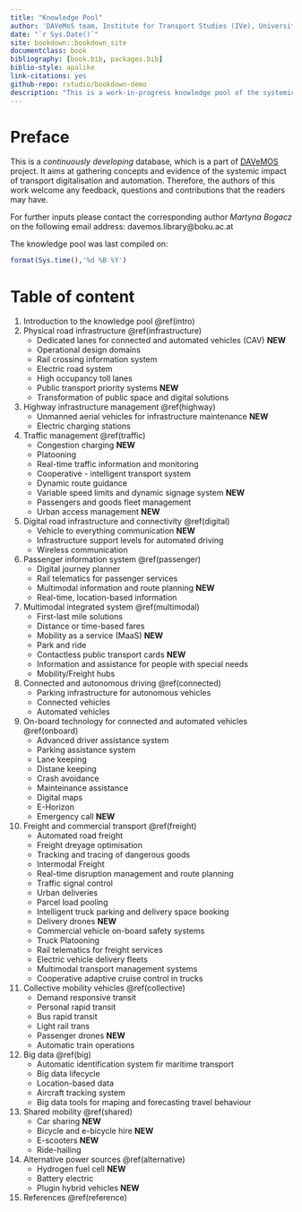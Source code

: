 ```yaml
---
title: "Knowledge Pool"
author: 'DAVeMoS team, Institute for Transport Studies (IVe), University of Natural Resources and Life Sciences in Vienna'
date: "`r Sys.Date()`"
site: bookdown::bookdown_site
documentclass: book
bibliography: [book.bib, packages.bib]
biblio-style: apalike
link-citations: yes
github-repo: rstudio/bookdown-demo
description: "This is a work-in-progress knowledge pool of the systemic impact of transport digitalisation and automation."
---
```


# Preface {-}

This is a *continuously developing* database, which is a part of [DAVeMOS](https://www.davemos.online/){target="_blank"} project. It aims at gathering concepts and evidence of the systemic impact of transport digitalisation and automation. Therefore, the authors of this work welcome any feedback, questions and contributions that the readers may have. <br/>

For further inputs please contact the corresponding author *Martyna Bogacz* on the following email address: davemos.library@boku.ac.at <br/>

The knowledge pool was last compiled on:

```r
format(Sys.time(),'%d %B %Y')
```

# Table of content {-}

1. Introduction to the knowledge pool \@ref(intro)
2. Physical road infrastructure \@ref(infrastructure)  
    - Dedicated lanes for connected and automated vehicles (CAV) **NEW**
    - Operational design domains
    - Rail crossing information system
    - Electric road system
    - High occupancy toll lanes
    - Public transport priority systems **NEW**
    - Transformation of public space and digital solutions
3. Highway infrastructure management \@ref(highway)
    - Unmanned aerial vehicles for infrastructure maintenance **NEW**
    - Electric charging stations
4. Traffic management \@ref(traffic)
    - Congestion charging **NEW**
    - Platooning
    - Real-time traffic information and monitoring
    - Cooperative - intelligent transport system
    - Dynamic route guidance
    - Variable speed limits and dynamic signage system **NEW**
    - Passengers and goods fleet management
    - Urban access management **NEW**
5. Digital road infrastructure and connectivity \@ref(digital)
    - Vehicle to everything communication **NEW**
    - Infrastructure support levels for automated driving
    - Wireless communication
6. Passenger information system \@ref(passenger)
    - Digital journey planner
    - Rail telematics for passenger services
    - Multimodal information and route planning **NEW**
    - Real-time, location-based information
7. Multimodal integrated system \@ref(multimodal)
    - First-last mile solutions
    - Distance or time-based fares
    - Mobility as a service (MaaS) **NEW**
    - Park and ride
    - Contactless public transport cards **NEW**
    - Information and assistance for people with special needs
    - Mobility/Freight hubs
8. Connected and autonomous driving \@ref(connected)
    - Parking infrastructure for autonomous vehicles
    - Connected vehicles
    - Automated vehicles
9. On-board technology for connected and automated vehicles \@ref(onboard)
    - Advanced driver assistance system
    - Parking assistance system
    - Lane keeping
    - Distane keeping
    - Crash avoidance
    - Mainteinance assistance
    - Digital maps
    - E-Horizon
    - Emergency call **NEW**
10. Freight and commercial transport \@ref(freight)
    - Automated road freight
    - Freight dreyage optimisation
    - Tracking and tracing of dangerous goods
    - Intermodal Freight
    - Real-time disruption management and route planning
    - Traffic signal control
    - Urban deliveries
    - Parcel load pooling
    - Intelligent truck parking and delivery space booking
    - Delivery drones **NEW**
    - Commercial vehicle on-board safety systems
    - Truck Platooning
    - Rail telematics for freight services
    - Electric vehicle delivery fleets
    - Multimodal transport management systems
    - Cooperative adaptive cruise control in trucks
11. Collective mobility vehicles \@ref(collective)
    - Demand responsive transit
    - Personal rapid transit
    - Bus rapid transit
    - Light rail trans
    - Passenger drones **NEW**
    - Automatic train operations
12. Big data \@ref(big)
    - Automatic identification system fir maritime transport
    - Big data lifecycle
    - Location-based data
    - Aircraft tracking system
    - Big data tools for maping and forecasting travel behaviour
13. Shared mobility \@ref(shared)
    - Car sharing **NEW**
    - Bicycle and e-bicycle hire **NEW**
    - E-scooters **NEW**
    - Ride-hailing
14. Alternative power sources \@ref(alternative)
    - Hydrogen fuel cell **NEW**
    - Battery electric
    - Plugin hybrid vehicles **NEW**
15. References \@ref(reference)


